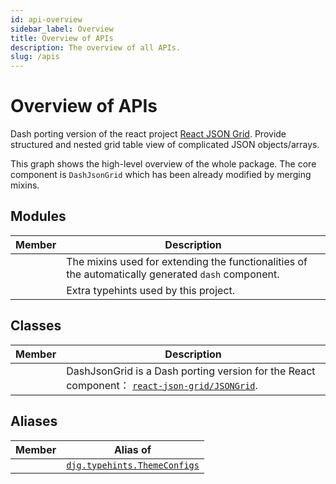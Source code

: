 ```yaml
---
id: api-overview
sidebar_label: Overview
title: Overview of APIs
description: The overview of all APIs.
slug: /apis
---
```




# Overview of APIs

<APITopBar type="package" source="__init__.py" />

Dash porting version of the react project
[React JSON Grid<IconExternalLink/>][git-react-json-grid]. Provide structured and
nested grid table view of complicated JSON objects/arrays.

<div className="mb-default">
  <ThemedImage
    alt="Docusaurus themed image"
    sources={{
      light: useBaseUrl("/img/overview-light.svg"),
      dark: useBaseUrl("/img/overview-dark.svg"),
    }}
  />
</div>

This graph shows the high-level overview of the whole package. The core component is
`DashJsonGrid` which has been already modified by merging mixins.

## Modules

|                                           Member                                           | <center>Description</center>                                                                       |
| :----------------------------------------------------------------------------------------: | :------------------------------------------------------------------------------------------------- |
|    [<IconObjType type="module" hasText={true} text="mixins"/>](./apis/mixins/index.mdx)    | The mixins used for extending the functionalities of the automatically generated `dash` component. |
| [<IconObjType type="module" hasText={true} text="typehints"/>](./apis/typehints/index.mdx) | Extra typehints used by this project.                                                              |

## Classes

|                                          Member                                           | <center>Description</center>                                                                                                     |
| :---------------------------------------------------------------------------------------: | :------------------------------------------------------------------------------------------------------------------------------- |
| [<IconObjType type="class" hasText={true} text="DashJsonGrid"/>](./apis/DashJsonGrid.mdx) | DashJsonGrid is a Dash porting version for the React component： [`react-json-grid/JSONGrid`<IconExternalLink/>][link-jsongrid]. |

## Aliases

|                            Member                             | <center>Alias of</center>                                         |
| :-----------------------------------------------------------: | :---------------------------------------------------------------- |
| <IconObjType type="type" hasText={true} text="ThemeConfigs"/> | [`djg.typehints.ThemeConfigs`](./apis/typehints/ThemeConfigs.mdx) |

[git-react-json-grid]: https://github.com/RedHeadphone/react-json-grid
[link-jsongrid]: https://github.com/RedHeadphone/react-json-grid?tab=readme-ov-file#props
